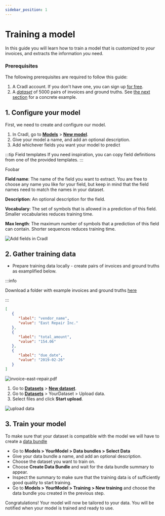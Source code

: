 ```yaml
---
sidebar_position: 1
---
```



# Training a model
In this guide you will learn how to train a model that is customized to *your* invoices, and extracts the information *you* need.

### Prerequisites
The following prerequisites are required to follow this guide:
1. A Cradl account. If you don't have one, you can sign up [for free](https://cradl.ai).
2. A [*dataset*](/concepts/datasets) of 5000 pairs of invoices and ground truths. See [the next section](#2-gather-training-data) for a concrete example.

## 1. Configure your model
First, we need to create and configure our model.
 1. In Cradl, go to [**Models**](https://app.cradl.ai/models) > [**New model**](https://app.cradl.ai/models).
 2. Give your model a name, and add an optional description.
 3. Add whichever fields you want your model to predict
 
:::tip Field templates
If you need inspiration, you can copy field definitions from one of the provided templates.
:::
 
Foobar

   **Field name**: The name of the field you want to extract. You are free to choose any name you like for your field, but keep in mind that the field names need to match the names in your dataset.

   **Description**: An optional description for the field.

   **Vocabulary**: The set of symbols that is allowed in a prediction of this field. Smaller vocabularies reduces training time.

   **Max length**: The maximum number of symbols that a prediction of this field can contain. Shorter sequences reduces training time.

![Add fields in Cradl](/img/use-cases/fields.png)

## 2. Gather training data
- Prepare training data locally - create pairs of invoices and ground truths as examplified below.


:::info

Download a folder with example invoices and ground truths [here](/sample_invoices.zip)

:::


<Tabs>
<TabItem value="ground-truth" label="invoice-east-repair.json - Ground Truth" default>

```json
[
   {
      "label": "vendor_name",
      "value": "East Repair Inc."
   },
   {
      "label": "total_amount",
      "value": "154.06"
   },
   {
      "label": "due_date",
      "value": "2019-02-26"
   }
]
```

</TabItem>
<TabItem value="document" label="invoice-east-repair.pdf - Invoice">

![invoice-east-repair.pdf](/img/use-cases/invoice-sample-01.png)

</TabItem>
</Tabs>

1. Go to [**Datasets**](https://app.cradl.ai/datasets) > [**New dataset**](https://app.cradl.ai/datasets/new).
2. Go to [**Datasets**](https://app.cradl.ai/datasets) > YourDataset > Upload data.
3. Select files and click **Start upload**.

![upload data](/img/upload-data-app/upload-documents-cradl-1.png)

## 3. Train your model
To make sure that your dataset is compatible with the model we will have to create a [data bundle](../concepts/training-data.mdx)

- Go to **Models > YourModel > Data bundles > Select Data**
- Give your data bundle a name, and add an optional description.
- Choose the dataset you want to train on.
- Choose **Create Data Bundle** and wait for the data bundle summary to appear.
- Inspect the summary to make sure that the training data is of sufficiently good quality to start training.
- Go to **Models > YourModel > Training > New training** and choose the data bundle you created in the previous step.

Congratulations! Your model will now be tailored to your data.
You will be notified when your model is trained and ready to use.
